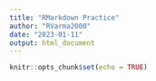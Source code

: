 ```yaml
---
title: "RMarkdown Practice"
author: "RVarma2000"
date: "2023-01-11"
output: html_document
---
```


```r
knitr::opts_chunk$set(echo = TRUE)
```

